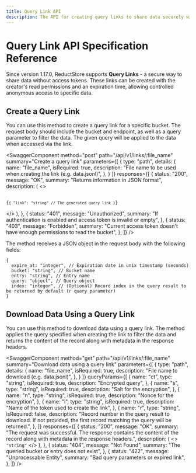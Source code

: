 ```yaml
---
title: Query Link API
description: The API for creating query links to share data securely without access tokens.
---
```


<head>
  <link
    rel="canonical"
    href="https://www.reduct.store/docs/http-api/query-link-api"
  />
</head>


# Query Link API Specification Reference

Since version 1.17.0, ReductStore supports **Query Links** - a secure way to share data without access tokens.
These links can be created with the creator's read permissions and an expiration time, allowing controlled anonymous access to specific data.

## Create a Query Link

You can use this method to create a query link for a specific bucket.
The request body should include the bucket and endpoint, as well as a query parameter to filter the data.
The given query will be applied to the data when accessed via the link.

<SwaggerComponent
  method="post"
  path="/api/v1/links/:file_name"
  summary="Create a query link"
  parameters={[
    {
      type: "path",
      details: {
        name: "file_name",
        isRequired: true,
        description: "File name to be used when creating the link (e.g. data.jsonl)",
      },
    }
  ]}
  responses={[
    {
      status: "200",
      message: "OK",
      summary: "Returns information in JSON format",
      description: (
        <>
          <pre>
            <code>
              {`{
    "link": "string" // The generated query link
}`}
            </code>
          </pre>
        </>
      ),
    },
    {
      status: "401",
      message: "Unauthorized",
      summary:
        "If authentication is enabled and access token is invalid or empty",
    },
    {
      status: "403",
      message: "Forbidden",
      summary:
        "Current access token doesn't have enough permissions to read the bucket",
    },
  ]}
/>

The method receives a JSON object in the request body with the following fields:

```json5
{
  expire_at: "integer", // Expiration date in unix timestamp (seconds)
  bucket: "string", // Bucket name
  entry: "string", // Entry name
  query: "object", // Query object
  index: "integer", // (Optional) Record index in the query result to be returned by default (r query parameter)
}
```

## Download Data Using a Query Link

You can use this method to download data using a query link.
The method applies the query specified when creating the link to filter the data and returns the content of the record along with metadata in the response headers.

<SwaggerComponent
  method="get"
  path="/api/v1/links/:file_name"
  summary="Download data using a query link"
  parameters={[
    {
      type: "path",
      details: {
        name: "file_name",
        isRequired: true,
        description: "File name to download (e.g. data.jsonl)",
      },
    }
  ]}
  queryParams={[
    {
      name: "ct",
      type: "string",
      isRequired: true,
      description: "Encrypted query",
    },
    {
      name: "s",
      type: "string",
      isRequired: true,
      description: "Salt for the encryption",
    },
    {
      name: "n",
      type: "string",
      isRequired: true,
      description: "Nonce for the encryption",
    },
    {
      name: "i",
      type: "string",
      isRequired: true,
      description: "Name of the token used to create the link",
    },
    {
      name: "r",
      type: "string",
      isRequired: false,
      description:
        "Record number in the query result to download. If not provided, the first record matching the query will be returned.",
    },
  ]}
  responses={[
    {
      status: "200",
      message: "OK",
      summary:
        "The request was successful. The response contains the content of the record along with metadata in the response headers.",
      description: (
        <>
          <code>"string"</code>
        </>
      ),
    },
    {
      status: "404",
      message: "Not Found",
      summary: "The queried bucket or entry does not exist",
    },
    {
      status: "422",
      message: "Unprocessable Entity",
      summary: "Bad query parameters or expired link",
    },
  ]}
/>
